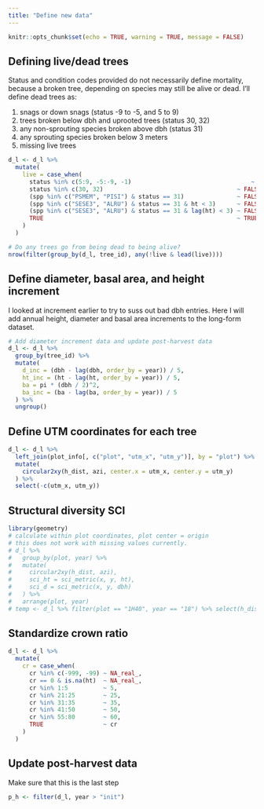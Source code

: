 ```yaml
---
title: "Define new data"
---
```


```r
knitr::opts_chunk$set(echo = TRUE, warning = TRUE, message = FALSE)
```

## Defining live/dead trees

Status and condition codes provided do not necessarily define mortality, because a broken tree, depending on species may still be alive or dead. I'll define dead trees as:

1. snags or down snags (status -9 to -5, and 5 to 9)
2. trees broken below dbh and uprooted trees (status 30, 32)
3. any non-sprouting species broken above dbh (status 31)
4. any sprouting species broken below 3 meters
5. missing live trees


```r

d_l <- d_l %>%
  mutate(
    live = case_when(
      status %in% c(5:9, -5:-9, -1)                                  ~ FALSE,
      status %in% c(30, 32)                                      ~ FALSE,
      (spp %in% c("PSMEM", "PISI") & status == 31)               ~ FALSE,
      (spp %in% c("SESE3", "ALRU") & status == 31 & ht < 3)      ~ FALSE,
      (spp %in% c("SESE3", "ALRU") & status == 31 & lag(ht) < 3) ~ FALSE,
      TRUE                                                       ~ TRUE
    )
  )

# Do any trees go from being dead to being alive?
nrow(filter(group_by(d_l, tree_id), any(!live & lead(live))))

```

## Define diameter, basal area, and height increment

I looked at increment earlier to try to suss out bad dbh entries. Here I will add annual height, diameter and basal area increments to the long-form dataset.

```r
# Add diameter increment data and update post-harvest data
d_l <- d_l %>%
  group_by(tree_id) %>%
  mutate(
    d_inc = (dbh - lag(dbh, order_by = year)) / 5,
    ht_inc = (ht - lag(ht, order_by = year)) / 5,
    ba = pi * (dbh / 2)^2,
    ba_inc = (ba - lag(ba, order_by = year)) / 5
  ) %>%
  ungroup()
```


## Define UTM coordinates for each tree

```r
d_l <- d_l %>%
  left_join(plot_info[, c("plot", "utm_x", "utm_y")], by = "plot") %>%
  mutate(
    circular2xy(h_dist, azi, center.x = utm_x, center.y = utm_y)
  ) %>%
  select(-c(utm_x, utm_y))
```

## Structural diversity SCI

```r
library(geometry)
# calculate within plot coordinates, plot center = origin
# this does not work with missing values currently.
# d_l %>%
#   group_by(plot, year) %>%
#   mutate(
#     circular2xy(h_dist, azi),
#     sci_ht = sci_metric(x, y, ht),
#     sci_d = sci_metric(x, y, dbh)
#   ) %>%
#   arrange(plot, year)
# temp <- d_l %>% filter(plot == "1H40", year == "18") %>% select(h_dist, azi, ht, dbh)
```

## Standardize crown ratio

```r
d_l <- d_l %>%
  mutate(
    cr = case_when(
      cr %in% c(-999, -99) ~ NA_real_,
      cr == 0 & is.na(ht)  ~ NA_real_,
      cr %in% 1:5          ~ 5,
      cr %in% 21:25        ~ 25,
      cr %in% 31:35        ~ 35,
      cr %in% 41:50        ~ 50,
      cr %in% 55:80        ~ 60,
      TRUE                 ~ cr
    )
  )
```

## Update post-harvest data

Make sure that this is the last step

```r
p_h <- filter(d_l, year > "init")
```

